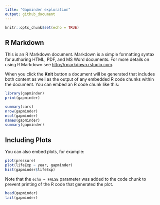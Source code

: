 ```yaml
---
title: "Gapminder exploration"
output: github_document
---
```


```r
knitr::opts_chunk$set(echo = TRUE)
```

## R Markdown

This is an R Markdown document. Markdown is a simple formatting syntax for authoring HTML, PDF, and MS Word documents. For more details on using R Markdown see <http://rmarkdown.rstudio.com>.

When you click the **Knit** button a document will be generated that includes both content as well as the output of any embedded R code chunks within the document. You can embed an R code chunk like this:
```r
library(gapminder)
print(gapminder)
```

```r
summary(cars)
nrow(gapminder)
ncol(gapminder)
names(gapminder)
summary(gapminder)

``` 

## Including Plots

You can also embed plots, for example:

```r
plot(pressure)
plot(lifeExp ~ year, gapminder)
hist(gapminder$lifeExp)

```

Note that the `echo = FALSE` parameter was added to the code chunk to prevent printing of the R code that generated the plot.

```r
head(gapminder)
tail(gapminder)
```

